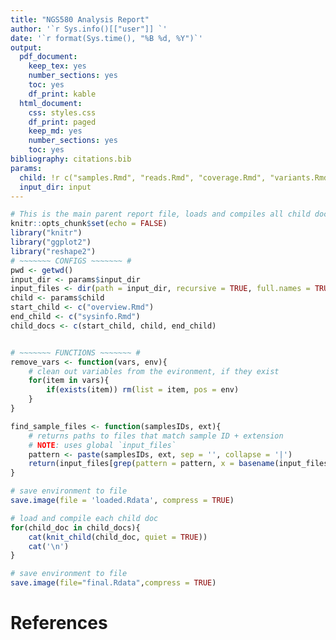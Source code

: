 ```yaml
---
title: "NGS580 Analysis Report"
author: '`r Sys.info()[["user"]] `'
date: '`r format(Sys.time(), "%B %d, %Y")`'
output:
  pdf_document:
    keep_tex: yes
    number_sections: yes
    toc: yes
    df_print: kable
  html_document:
    css: styles.css
    df_print: paged
    keep_md: yes
    number_sections: yes
    toc: yes
bibliography: citations.bib
params:
  child: !r c("samples.Rmd", "reads.Rmd", "coverage.Rmd", "variants.Rmd")
  input_dir: input
---
```

```r
# This is the main parent report file, loads and compiles all child documents for the report
knitr::opts_chunk$set(echo = FALSE)
library("knitr")
library("ggplot2")
library("reshape2")
# ~~~~~~~ CONFIGS ~~~~~~~ #
pwd <- getwd()
input_dir <- params$input_dir
input_files <- dir(path = input_dir, recursive = TRUE, full.names = TRUE)
child <- params$child
start_child <- c("overview.Rmd")
end_child <- c("sysinfo.Rmd")
child_docs <- c(start_child, child, end_child)


# ~~~~~~~ FUNCTIONS ~~~~~~~ #
remove_vars <- function(vars, env){
    # clean out variables from the evironment, if they exist
    for(item in vars){
        if(exists(item)) rm(list = item, pos = env)
    }
}

find_sample_files <- function(samplesIDs, ext){
    # returns paths to files that match sample ID + extension
    # NOTE: uses global `input_files`
    pattern <- paste(samplesIDs, ext, sep = '', collapse = '|')
    return(input_files[grep(pattern = pattern, x = basename(input_files))])
}

# save environment to file
save.image(file = 'loaded.Rdata', compress = TRUE)
```

```r
# load and compile each child doc
for(child_doc in child_docs){
    cat(knit_child(child_doc, quiet = TRUE))
    cat('\n')
}
```

```r
# save environment to file
save.image(file="final.Rdata",compress = TRUE)
```

# References
